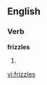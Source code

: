 
==English==

===Verb===
'''frizzles'''

# {{third-person singular of|[[frizzle]]}}

[[vi:frizzles]]